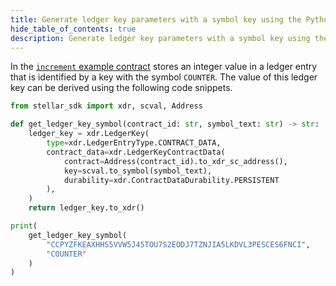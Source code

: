 ```yaml
---
title: Generate ledger key parameters with a symbol key using the Python SDK
hide_table_of_contents: true
description: Generate ledger key parameters with a symbol key using the Python SDK.
---
```


In the [`increment` example contract] stores an integer value in a ledger entry that is identified by a key with the symbol `COUNTER`. The value of this ledger key can be derived using the following code snippets.

```python
from stellar_sdk import xdr, scval, Address

def get_ledger_key_symbol(contract_id: str, symbol_text: str) -> str:
    ledger_key = xdr.LedgerKey(
        type=xdr.LedgerEntryType.CONTRACT_DATA,
        contract_data=xdr.LedgerKeyContractData(
            contract=Address(contract_id).to_xdr_sc_address(),
            key=scval.to_symbol(symbol_text),
            durability=xdr.ContractDataDurability.PERSISTENT
        ),
    )
    return ledger_key.to_xdr()

print(
    get_ledger_key_symbol(
        "CCPYZFKEAXHHS5VVW5J45TOU7S2EODJ7TZNJIA5LKDVL3PESCES6FNCI",
        "COUNTER"
    )
)
```

[`increment` example contract]: ../../smart-contracts/getting-started/storing-data.mdx
